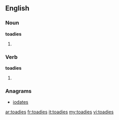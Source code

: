 ==English==

===Noun===
'''toadies'''

# {{plural of|toady}}

===Verb===
'''toadies'''

# {{third-person singular of|toady}}

===Anagrams===
* [[iodates#English|iodates]]

[[ar:toadies]]
[[fr:toadies]]
[[it:toadies]]
[[my:toadies]]
[[vi:toadies]]